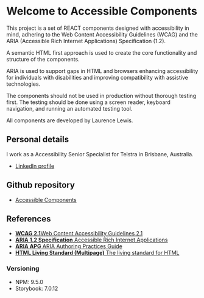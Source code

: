 
<Meta title="AccessibleComponents/Introduction" />

# Welcome to Accessible Components

This project is a set of REACT components designed with accessibility in mind, adhering to the Web Content Accessibility Guidelines (WCAG) and the ARIA (Accessible Rich Internet Applications) Specification (1.2).

A semantic HTML first approach is used to create the core functionality and structure of the components.

ARIA is used to support gaps in HTML and browsers enhancing accessibility for individuals with disabilities and improving compatibility with assistive technologies.

The components should not be used in production without thorough testing first. The testing should be done using a screen reader, keyboard navigation, and running an automated testing tool.

All components are developed by Laurence Lewis. 

## Personal details
I work as a Accessibility Senior Specialist for Telstra in Brisbane, Australia.

<ul>
<li><a href="https://www.linkedin.com/in/laurence-lewis-77520365/">LinkedIn profile</a></li>
</ul>

<h2>Github repository</h2>
<ul>
<li><a className="link-item" href="https://github.com/LaurenceRLewis/Accessible_Components">Accessible Components</a></li>
</ul>

<h2 className="subheading">References</h2>
<ul>
<li>
  <a href="https://www.w3.org/TR/WCAG21/"><strong>WCAG 2.1</strong>Web Content Accessibility Guidelines 2.1</a>
  </li>
  <li>
  <a href="https://www.w3.org/TR/wai-aria-1.2/"><strong>ARIA 1.2 Specification</strong> Accessible Rich Internet Applications</a>
  </li>
  <li>
  <a href="https://www.w3.org/TR/wai-aria-practices-1.2/"><strong> ARIA APG</strong> ARIA Authoring Practices Guide</a>
  </li>
  <li>
  <a href="https://html.spec.whatwg.org/multipage/"><strong> HTML Living Standard (Multipage)</strong> The living standard for HTML</a>
  </li>
</ul>

<h3>Versioning</h3>
<ul>
<li>NPM: 9.5.0</li>
<li>Storybook: 7.0.12</li>
</ul>